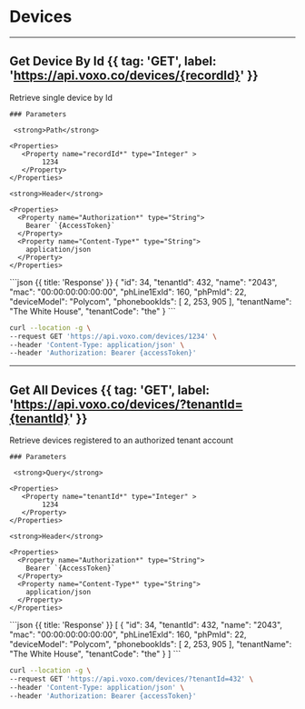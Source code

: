 
# Devices

---

## Get Device By Id {{ tag: 'GET', label: 'https://api.voxo.co/devices/{recordId}' }}

<Row>
  <Col>
    Retrieve single device by Id

    ### Parameters

     <strong>Path</strong>

    <Properties>
       <Property name="recordId*" type="Integer" >
            1234
       </Property>
    </Properties>

    <strong>Header</strong>

    <Properties>
      <Property name="Authorization*" type="String">
        Bearer `{AccessToken}`
      </Property>
      <Property name="Content-Type*" type="String">
        application/json
      </Property>
    </Properties>

  </Col>
  <Col sticky>
    ```json {{ title: 'Response' }}
    {
        "id": 34,
        "tenantId": 432,
        "name": "2043",
        "mac": "00:00:00:00:00:00",
        "phLine1ExId": 160,
        "phPmId": 22,
        "deviceModel": "Polycom",
        "phonebookIds": [
            2,
            253,
            905
        ],
        "tenantName": "The White House",
        "tenantCode": "the"
    }
    ```
  </Col>
</Row>


```bash {{ title: 'cURL' }}
curl --location -g \
--request GET 'https://api.voxo.com/devices/1234' \
--header 'Content-Type: application/json' \
--header 'Authorization: Bearer {accessToken}'
```

---

## Get All Devices {{ tag: 'GET', label: 'https://api.voxo.co/devices/?tenantId={tenantId}' }}

<Row>
  <Col>
    Retrieve devices registered to an authorized tenant account

    ### Parameters

     <strong>Query</strong>

    <Properties>
       <Property name="tenantId*" type="Integer" >
            1234
       </Property>
    </Properties>

    <strong>Header</strong>

    <Properties>
      <Property name="Authorization*" type="String">
        Bearer `{AccessToken}`
      </Property>
      <Property name="Content-Type*" type="String">
        application/json
      </Property>
    </Properties>

  </Col>
  <Col sticky>
    ```json {{ title: 'Response' }}
    [
        {
            "id": 34,
            "tenantId": 432,
            "name": "2043",
            "mac": "00:00:00:00:00:00",
            "phLine1ExId": 160,
            "phPmId": 22,
            "deviceModel": "Polycom",
            "phonebookIds": [
                2,
                253,
                905
            ],
            "tenantName": "The White House",
            "tenantCode": "the"
        }
    ]
    ```
  </Col>
</Row>


```bash {{ title: 'cURL' }}
curl --location -g \
--request GET 'https://api.voxo.com/devices/?tenantId=432' \
--header 'Content-Type: application/json' \
--header 'Authorization: Bearer {accessToken}'
```
